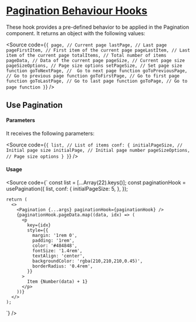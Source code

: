 

<Meta of={Stories} />

# [Pagination Behaviour Hooks](#pagination-behaviour-hooks)

These hook provides a pre-defined behavior to be applied in the Pagination component.
It returns an object with the following values:

<Source
  code={`
{
  page, // Current page
  lastPage, // Last page
  pageFirstItem, // First item of the current page
  pageLastItem, // Last item of the current page
  totalItems, // Total number of items
  pageData, // Data of the current page
  pageSize, // Current page size
  pageSizeOptions, // Page size options
  setPageSize, // Set page size function
  goToNextPage, //  Go to next page function
  goToPreviousPage, // Go to previous page function
  goToFirstPage, // Go to first page function
  goToLastPage, // Go to last page function
  goToPage, // Go to page function
}
`}
/>

## Use Pagination

<Canvas of={Stories.UsePagination} />

#### Parameters

It receives the following parameters:

<Source
  code={`
{
  list, // List of items
  conf: {
    initialPageSize, // Initial page size
    initialPage, // Initial page number
    pageSizeOptions, // Page size options
  }
}
`}
/>

#### Usage

<Source
code={`
const list = [...Array(22).keys()];
    const paginationHook = usePagination({
      list,
      conf: {
        initialPageSize: 5,
      },
    });

    return (
      <>
        <Pagination {...args} paginationHook={paginationHook} />
        {paginationHook.pageData.map((data, idx) => (
          <p
            key={idx}
            style={{
              margin: '1rem 0',
              padding: '1rem',
              color: '#484848',
              fontSize: '1.4rem',
              textAlign: 'center',
              backgroundColor: 'rgba(210,210,210,0.45)',
              borderRadius: '0.4rem',
            }}
          >
            Item {Number(data) + 1}
          </p>
        ))}
      </>
    );

`}
/>
